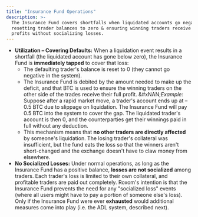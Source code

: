 ```yaml
---
title: "Insurance Fund Operations"
description: >-
  The Insurance Fund covers shortfalls when liquidated accounts go negative,
  resetting trader balances to zero & ensuring winning traders receive full
  profits without socializing losses.
---
```


* **Utilization – Covering Defaults:** When a liquidation event results in a shortfall (the liquidated account has gone below zero), the Insurance Fund is **immediately tapped** to cover that loss:
  * The defaulting trader's balance is reset to 0 (they cannot go negative in the system).
  * The Insurance Fund is debited by the amount needed to make up the deficit, and that BTC is used to ensure the winning traders on the other side of the trades receive their full profit.
    &#xNAN;_&#x45;xample:_ Suppose after a rapid market move, a trader's account ends up at –0.5 BTC due to slippage on liquidation. The Insurance Fund will pay 0.5 BTC into the system to cover the gap. The liquidated trader's account is then 0, and the counterparties get their winnings paid in full without any deduction.
  * This mechanism means that **no other traders are directly affected** by someone's liquidation. The losing trader's collateral was insufficient, but the fund eats the loss so that the winners aren't short-changed and the exchange doesn't have to claw money from elsewhere.
* **No Socialized Losses:** Under normal operations, as long as the Insurance Fund has a positive balance, **losses are not socialized** among traders. Each trader's loss is limited to their own collateral, and profitable traders are paid out completely. Roxom's intention is that the Insurance Fund prevents the need for any "socialized loss" events (where all users might have to pay a portion of someone else's loss). Only if the Insurance Fund were ever **exhausted** would additional measures come into play (i.e. the ADL system, described next).